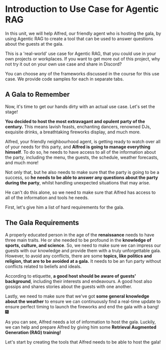 # Introduction to Use Case for Agentic RAG

In this unit, we will help Alfred, our friendly agent who is hosting the gala, by using Agentic RAG to create a tool that can be used to answer questions about the guests at the gala. 

<Tip>
This is a 'real-world' use case for Agentic RAG, that you could use in your own projects or workplaces. If you want to get more out of this project, why not try it out on your own use case and share in Discord?
</Tip>


You can choose any of the frameworks discussed in the course for this use case. We provide code samples for each in separate tabs.

## A Gala to Remember

Now, it's time to get our hands dirty with an actual use case. Let's set the stage!

**You decided to host the most extravagant and opulent party of the century.** This means lavish feasts, enchanting dancers, renowned DJs, exquisite drinks, a breathtaking fireworks display, and much more.

Alfred, your friendly neighbourhood agent, is getting ready to watch over all of your needs for this party, and **Alfred is going to manage everything himself**. To do so, he needs to have access to all of the information about the party, including the menu, the guests, the schedule, weather forecasts, and much more!

Not only that, but he also needs to make sure that the party is going to be a success, so **he needs to be able to answer any questions about the party during the party**, whilst handling unexpected situations that may arise.

He can't do this alone, so we need to make sure that Alfred has access to all of the information and tools he needs.

First, let's give him a list of hard requirements for the gala.

## The Gala Requirements

A properly educated person in the age of the **renaissance** needs to have three main traits.
He or she needed to be profound in the **knowledge of sports, culture, and science**. So, we need to make sure we can impress our guests with our knowledge and provide them with a truly unforgettable gala.
However, to avoid any conflicts, there are some **topics, like politics and religion, that are to be avoided at a gala.** It needs to be an fun party without conflicts related to beliefs and ideals.

According to etiquette, **a good host should be aware of guests' background**, including their interests and endeavours. A good host also gossips and shares stories about the guests with one another.

Lastly, we need to make sure that we've got **some general knowledge about the weather** to ensure we can continuously find a real-time update to ensure perfect timing to launch the fireworks and end the gala with a bang! 🎆

As you can see, Alfred needs a lot of information to host the gala.
Luckily, we can help and prepare Alfred by giving him some **Retrieval Augmented Generation (RAG) training!**

Let's start by creating the tools that Alfred needs to be able to host the gala!
